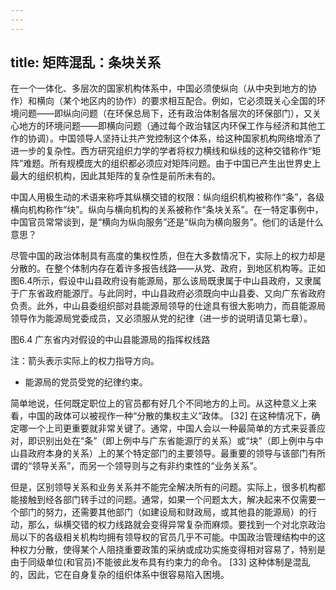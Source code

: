 ```yaml
---
---
---
```

title: 矩阵混乱：条块关系
---




在一个一体化、多层次的国家机构体系中，中国必须使纵向（从中央到地方的协作）和横向（某个地区内的协作）的要求相互配合。例如，它必须既关心全国的环境问题——即纵向问题（在环保总局下，还有政治体制各层次的环保部门），又关心地方的环境问题——即横向问题（通过每个政治辖区内环保工作与经济和其他工作的协调）。中国领导人坚持让共产党控制这个体系，给这种国家机构网络增添了进一步的复杂性。西方研究组织力学的学者将权力横线和纵线的这种交错称作“矩阵”难题。所有规模庞大的组织都必须应对矩阵问题。由于中国已产生出世界史上最大的组织机构，因此其矩阵的复杂性是前所未有的。

中国人用极生动的术语来称呼其纵横交错的权限：纵向组织机构被称作“条”，各级横向机构称作“块”。纵向与横向机构的关系被称作“条块关系”。在一特定事例中，中国官员常常谈到，是“横向为纵向服务”还是“纵向为横向服务”。他们的话是什么意思？

尽管中国的政治体制具有高度的集权性质，但在大多数情况下，实际上的权力却是分散的。在整个体制内存在着许多报告线路——从党、政府，到地区机构等。正如图6.4所示，假设中山县政府设有能源局，那么该局既隶属于中山县政府，又隶属于广东省政府能源厅。与此同时，中山县政府必须既向中山县委、又向广东省政府负责。此外，中山县委组织部对县能源局领导的仕途具有很大影响力，而县能源局领导作为能源局党委成员，又必须服从党的纪律（进一步的说明请见第七章）。



图6.4 广东省内对假设的中山县能源局的指挥权线路

注：箭头表示实际上的权力指导方向。

* 能源局的党员受党的纪律约束。

简单地说，任何既定职位上的官员都有好几个不同地方的上司。从这种意义上来看，中国的政体可以被视作一种“分散的集权主义”政体。 [32] 在这种情况下，确定哪一个上司更重要就非常关键了。通常，中国人会以一种最简单的方式来妥善应对，即识别出处在“条”（即上例中与广东省能源厅的关系）或“块”（即上例中与中山县政府本身的关系）上的某个特定部门的主要领导。最重要的领导与该部门有所谓的“领导关系”，而另一个领导则与之有非约束性的“业务关系”。

但是，区别领导关系和业务关系并不能完全解决所有的问题。实际上，很多机构都能接触到经各部门转手过的问题。通常，如果一个问题太大，解决起来不仅需要一个部门的努力，还需要其他部门（如建设局和财政局，或其他县的能源局）的行动，那么，纵横交错的权力线路就会变得异常复杂而麻烦。要找到一个对北京政治局以下的各级相关机构均拥有领导权的官员几乎不可能。中国政治管理结构中的这种权力分散，使得某个人阻挠重要政策的采纳或成功实施变得相对容易了，特别是由于同级单位(和官员)不能彼此发布具有约束力的命令。 [33] 这种体制是混乱的，因此，它在自身复杂的组织体系中很容易陷入困境。